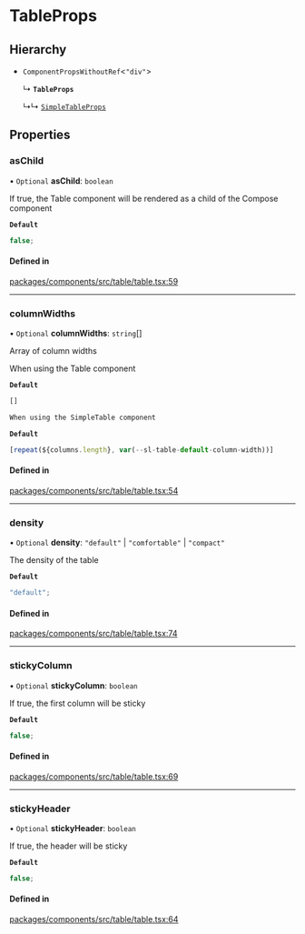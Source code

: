 # TableProps

## Hierarchy

- `ComponentPropsWithoutRef`\<`"div"`\>

  ↳ **`TableProps`**

  ↳↳ [`SimpleTableProps`](SimpleTableProps.md)

## Properties

### asChild

• `Optional` **asChild**: `boolean`

If true, the Table component will be rendered as a child of the Compose component

**`Default`**

```ts
false;
```

#### Defined in

[packages/components/src/table/table.tsx:59](https://github.com/vtex/shoreline/blob/0b6f8d7fa/packages/components/src/table/table.tsx#L59)

---

### columnWidths

• `Optional` **columnWidths**: `string`[]

Array of column widths

When using the Table component

**`Default`**

```ts
[]

When using the SimpleTable component
```

**`Default`**

```ts
[repeat(${columns.length}, var(--sl-table-default-column-width))]
```

#### Defined in

[packages/components/src/table/table.tsx:54](https://github.com/vtex/shoreline/blob/0b6f8d7fa/packages/components/src/table/table.tsx#L54)

---

### density

• `Optional` **density**: `"default"` \| `"comfortable"` \| `"compact"`

The density of the table

**`Default`**

```ts
"default";
```

#### Defined in

[packages/components/src/table/table.tsx:74](https://github.com/vtex/shoreline/blob/0b6f8d7fa/packages/components/src/table/table.tsx#L74)

---

### stickyColumn

• `Optional` **stickyColumn**: `boolean`

If true, the first column will be sticky

**`Default`**

```ts
false;
```

#### Defined in

[packages/components/src/table/table.tsx:69](https://github.com/vtex/shoreline/blob/0b6f8d7fa/packages/components/src/table/table.tsx#L69)

---

### stickyHeader

• `Optional` **stickyHeader**: `boolean`

If true, the header will be sticky

**`Default`**

```ts
false;
```

#### Defined in

[packages/components/src/table/table.tsx:64](https://github.com/vtex/shoreline/blob/0b6f8d7fa/packages/components/src/table/table.tsx#L64)
